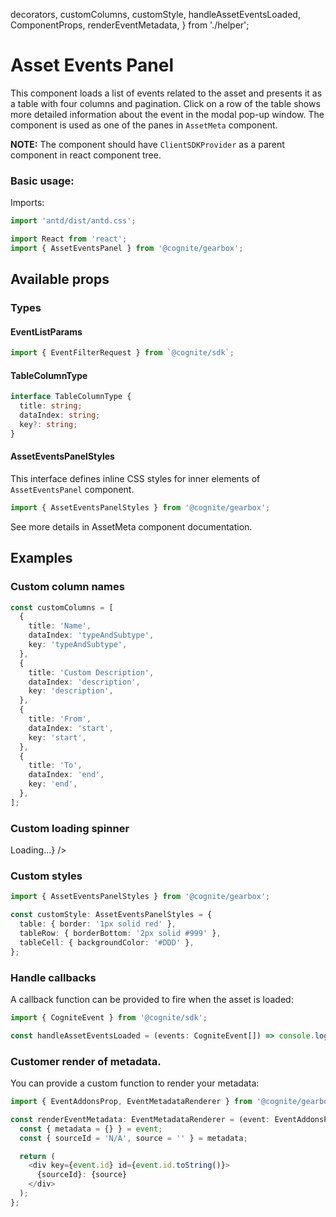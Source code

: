   decorators,
  customColumns,
  customStyle,
  handleAssetEventsLoaded,
  ComponentProps,
  renderEventMetadata,
} from './helper';

<Meta title="Assets/AssetEventsPanel" decorators={decorators} />

# Asset Events Panel

This component loads a list of events related to the asset and presents it as a table with four columns and pagination.
Click on a row of the table shows more detailed information about the event in the modal pop-up window.
The component is used as one of the panes in `AssetMeta` component.

**NOTE:** The component should have `ClientSDKProvider` as a parent component in react component tree.

### Basic usage:

Imports:

```typescript
import 'antd/dist/antd.css';

import React from 'react';
import { AssetEventsPanel } from '@cognite/gearbox';
```

<Preview>
  <Story name="Basic usage">
    <AssetEventsPanel assetId={4650652196144007} />
  </Story>
</Preview>

## Available props

<Props of={ComponentProps} />

### Types

#### EventListParams

```typescript
import { EventFilterRequest } from `@cognite/sdk`;
```

#### TableColumnType

```typescript
interface TableColumnType {
  title: string;
  dataIndex: string;
  key?: string;
}
```

#### AssetEventsPanelStyles

This interface defines inline CSS styles for inner elements of `AssetEventsPanel` component.

```typescript
import { AssetEventsPanelStyles } from '@cognite/gearbox';
```

See more details in AssetMeta component documentation.

## Examples

### Custom column names

```typescript
const customColumns = [
  {
    title: 'Name',
    dataIndex: 'typeAndSubtype',
    key: 'typeAndSubtype',
  },
  {
    title: 'Custom Description',
    dataIndex: 'description',
    key: 'description',
  },
  {
    title: 'From',
    dataIndex: 'start',
    key: 'start',
  },
  {
    title: 'To',
    dataIndex: 'end',
    key: 'end',
  },
];
```

<Preview>
  <Story name="Custom column names">
    <AssetEventsPanel assetId={4650652196144007} columns={customColumns} />
  </Story>
</Preview>

### Custom loading spinner

<Preview>
  <Story name="Custom loading spinner ">
    <AssetEventsPanel
      assetId={4650652196144007}
      customSpinner={<div>Loading...</div>}
    />
  </Story>
</Preview>

### Custom styles

```typescript
import { AssetEventsPanelStyles } from '@cognite/gearbox';

const customStyle: AssetEventsPanelStyles = {
  table: { border: '1px solid red' },
  tableRow: { borderBottom: '2px solid #999' },
  tableCell: { backgroundColor: '#DDD' },
};
```

<Preview>
  <Story name="Custom styles">
    <AssetEventsPanel assetId={4650652196144007} styles={customStyle} />
  </Story>
</Preview>

### Handle callbacks

A callback function can be provided to fire when the asset is loaded:

```typescript
import { CogniteEvent } from '@cognite/sdk';

const handleAssetEventsLoaded = (events: CogniteEvent[]) => console.log(events);
```

<Preview>
  <Story name="Handle callbacks">
    <AssetEventsPanel
      assetId={4650652196144007}
      onAssetEventsLoaded={handleAssetEventsLoaded}
    />
  </Story>
</Preview>

### Customer render of metadata.

You can provide a custom function to render your metadata:

```typescript
import { EventAddonsProp, EventMetadataRenderer } from '@cognite/gearbox';

const renderEventMetadata: EventMetadataRenderer = (event: EventAddonsProp) => {
  const { metadata = {} } = event;
  const { sourceId = 'N/A', source = '' } = metadata;

  return (
    <div key={event.id} id={event.id.toString()}>
      {sourceId}: {source}
    </div>
  );
};
```

<Preview>
  <Story name="Custom metadata render">
    <AssetEventsPanel
      assetId={4650652196144007}
      renderEventMetadata={renderEventMetadata}
    />
  </Story>
</Preview>
